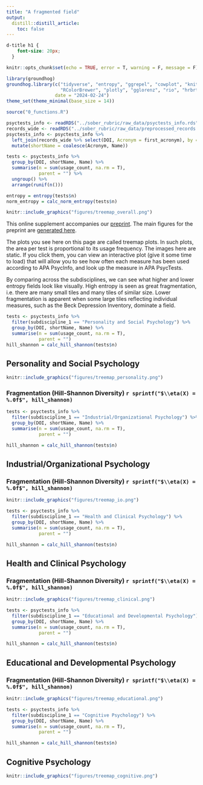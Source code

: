```yaml
---
title: "A fragmented field"
output:
  distill::distill_article:
    toc: false
---
```


```css
d-title h1 {
    font-size: 20px;
  }
```

```r
knitr::opts_chunk$set(echo = TRUE, error = T, warning = F, message = F)

library(groundhog)
groundhog.library(c("tidyverse", "entropy", "ggrepel", "cowplot", "knitr", "readr",
                    "RColorBrewer", "plotly", "gglorenz", "rio", "hrbrthemes"), 
                  date = "2024-02-24")
theme_set(theme_minimal(base_size = 14))

source("0_functions.R")

psyctests_info <- readRDS("../sober_rubric/raw_data/psyctests_info.rds")
records_wide <- readRDS("../sober_rubric/raw_data/preprocessed_records.rds")
psyctests_info <- psyctests_info %>% 
  left_join(records_wide %>% select(DOI, Acronym = first_acronym), by = "DOI") %>% 
  mutate(shortName = coalesce(Acronym, Name))

tests <- psyctests_info %>% 
  group_by(DOI, shortName, Name) %>%  
  summarise(n = sum(usage_count, na.rm = T),
            parent = "") %>% 
  ungroup() %>% 
  arrange(runif(n()))

entropy = entropy(tests$n)
norm_entropy = calc_norm_entropy(tests$n)
```


```r
knitr::include_graphics("figures/treemap_overall.png")
```

This online supplement accompanies our [preprint](https://osf.io/preprints/psyarxiv/b4muj). The main figures for the preprint are [generated here](4_proliferation.html).

The plots you see here on this page are called treemap plots. In such plots, the area per test is proportional to its usage frequency. The images here are static. If you click them, you
can view an interactive plot (give it some time to load) that will allow you to see how often each measure has been used according to APA PsycInfo, and look up the measure in APA PsycTests.

By comparing across the subdisciplines, we can see what higher and lower entropy fields look like visually. High entropy is seen as great fragmentation, i.e. there are many small tiles and many tiles of similar size. Lower fragmentation is apparent when some large tiles reflecting individual measures, such as the Beck Depression Inventory, dominate a field.


```r
tests <- psyctests_info %>% 
  filter(subdiscipline_1 == "Personality and Social Psychology") %>% 
  group_by(DOI, shortName, Name) %>% 
  summarise(n = sum(usage_count, na.rm = T),
            parent = "")
hill_shannon = calc_hill_shannon(tests$n)
```


## Personality and Social Psychology
```r
knitr::include_graphics("figures/treemap_personality.png")
```

### Fragmentation (Hill-Shannon Diversity) `r sprintf("$\\eta(X) = %.0f$", hill_shannon)`


```r
tests <- psyctests_info %>%
  filter(subdiscipline_1 == "Industrial/Organizational Psychology") %>%
  group_by(DOI, shortName, Name) %>%
  summarise(n = sum(usage_count, na.rm = T),
            parent = "")

hill_shannon = calc_hill_shannon(tests$n)
```


## Industrial/Organizational Psychology
### Fragmentation (Hill-Shannon Diversity) `r sprintf("$\\eta(X) = %.0f$", hill_shannon)`
```r
knitr::include_graphics("figures/treemap_io.png")
```


```r
tests <- psyctests_info %>%
  filter(subdiscipline_1 == "Health and Clinical Psychology") %>%
  group_by(DOI, shortName, Name) %>%
  summarise(n = sum(usage_count, na.rm = T),
            parent = "")

hill_shannon = calc_hill_shannon(tests$n)
```


## Health and Clinical Psychology
### Fragmentation (Hill-Shannon Diversity) `r sprintf("$\\eta(X) = %.0f$", hill_shannon)`
```r
knitr::include_graphics("figures/treemap_clinical.png")
```


```r
tests <- psyctests_info %>%
  filter(subdiscipline_1 == "Educational and Developmental Psychology") %>%
  group_by(DOI, shortName, Name) %>%
  summarise(n = sum(usage_count, na.rm = T),
            parent = "")

hill_shannon = calc_hill_shannon(tests$n)
```


## Educational and Developmental Psychology
### Fragmentation (Hill-Shannon Diversity) `r sprintf("$\\eta(X) = %.0f$", hill_shannon)`
```r
knitr::include_graphics("figures/treemap_educational.png")
```

```r
tests <- psyctests_info %>%
  filter(subdiscipline_1 == "Cognitive Psychology") %>%
  group_by(DOI, shortName, Name) %>%
  summarise(n = sum(usage_count, na.rm = T),
            parent = "")

hill_shannon = calc_hill_shannon(tests$n)
```


## Cognitive Psychology
```r
knitr::include_graphics("figures/treemap_cognitive.png")
```

